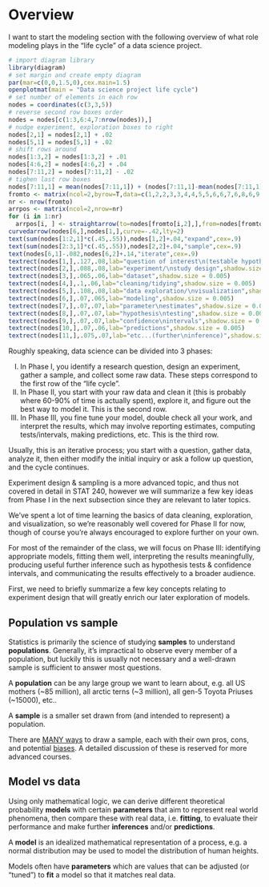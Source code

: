 

# Overview

I want to start the modeling section with the following overview of what role modeling plays in the "life cycle" of a data science project.

:::{.i96}
```r
# import diagram library
library(diagram)
# set margin and create empty diagram
par(mar=c(0,0,1.5,0),cex.main=1.5)
openplotmat(main = "Data science project life cycle")
# set number of elements in each row
nodes = coordinates(c(3,3,5))
# reverse second row boxes order
nodes = nodes[c(1:3,6:4,7:nrow(nodes)),]
# nudge experiment, exploration boxes to right
nodes[2,1] = nodes[2,1] + .02
nodes[5,1] = nodes[5,1] + .02
# shift rows around
nodes[1:3,2] = nodes[1:3,2] + .01
nodes[4:6,2] = nodes[4:6,2] + .04
nodes[7:11,2] = nodes[7:11,2] - .02
# tighen last row boxes
nodes[7:11,1] = mean(nodes[7:11,1]) + (nodes[7:11,1]-mean(nodes[7:11,1]))*.92 - .015
fromto <- matrix(ncol=2,byrow=T,data=c(1,2,2,3,3,4,4,5,5,6,6,7,6,8,6,9,6,10,6,11))
nr <- nrow(fromto)
arrpos <- matrix(ncol=2,nrow=nr)
for (i in 1:nr)
  arrpos[i, ] <- straightarrow(to=nodes[fromto[i,2],],from=nodes[fromto[i,1],],lwd=2,arr.pos=0.57,arr.length=0.5)
curvedarrow(nodes[6,],nodes[1,],curve=-.42,lty=2)
text(sum(nodes[1:2,1]*c(.45,.55)),nodes[1,2]+.04,"expand",cex=.9)
text(sum(nodes[2:3,1]*c(.45,.55)),nodes[2,2]+.04,"sample",cex=.9)
text(nodes[6,1]-.082,nodes[6,2]+.14,"iterate",cex=.9)
textrect(nodes[1,],.127,.08,lab="question of interest\n(testable hypothesis)",shadow.size = 0.005)
textrect(nodes[2,],.088,.08,lab="experiment/\nstudy design",shadow.size = 0.005)
textrect(nodes[3,],.065,.06,lab="dataset",shadow.size = 0.005)
textrect(nodes[4,],.1,.06,lab="cleaning/tidying",shadow.size = 0.005)
textrect(nodes[5,],.108,.08,lab="data exploration/\nvisualization",shadow.size = 0.005)
textrect(nodes[6,],.07,.065,lab="modeling",shadow.size = 0.005)
textrect(nodes[7,],.07,.07,lab="parameter\nestimates",shadow.size = 0.005)
textrect(nodes[8,],.07,.07,lab="hypothesis\ntesting",shadow.size = 0.005)
textrect(nodes[9,],.07,.07,lab="confidence\nintervals",shadow.size = 0.005)
textrect(nodes[10,],.07,.06,lab="predictions",shadow.size = 0.005)
textrect(nodes[11,],.075,.07,lab="etc...(further\ninference)",shadow.size = 0.005)
```
:::

Roughly speaking, data science can be divided into 3 phases:

 I.   In Phase I, you identify a research question, design an experiment, gather a sample, and collect some raw data. These steps correspond to the first row of the "life cycle".
 II.  In Phase II, you start with your raw data and clean it (this is probably where 60-90% of time is actually spent), explore it, and figure out the best way to model it. This is the second row.
 III. In Phase III, you fine tune your model, double check all your work, and interpret the results, which may involve reporting estimates, computing tests/intervals, making predictions, etc. This is the third row.

Usually, this is an iterative process; you start with a question, gather data, analyze it, then either modify the initial inquiry or ask a follow up question, and the cycle continues.

Experiment design & sampling is a more advanced topic, and thus not covered in detail in STAT 240, however we will summarize a few key ideas from Phase I in the next subsection since they are relevant to later topics.

We've spent a lot of time learning the basics of data cleaning, exploration, and visualization, so we're reasonably well covered for Phase II for now, though of course you're always encouraged to explore further on your own.

For most of the remainder of the class, we will focus on Phase III: identifying appropriate models, fitting them well, interpreting the results meaningfully, producing useful further inference such as hypothesis tests & confidence intervals, and communicating the results effectively to a broader audience.

First, we need to briefly summarize a few key concepts relating to experiment design that will greatly enrich our later exploration of models.



## Population vs sample

Statistics is primarily the science of studying **samples** to understand **populations**. Generally, it's impractical to observe every member of a population, but luckily this is usually not necessary and a well-drawn sample is sufficient to answer most questions.

:::{.def}
A **population** can be any large group we want to learn about, e.g. all US mothers (~85 million), all arctic terns (~3 million), all gen-5 Toyota Priuses (~15000), etc..

A **sample** is a smaller set drawn from (and intended to represent) a population.
:::

There are [MANY ways](https://www.scribbr.com/methodology/sampling-methods) to draw a sample, each with their own pros, cons, and potential [biases](https://www.scribbr.com/research-bias/sampling-bias). A detailed discussion of these is reserved for more advanced courses.



## Model vs data

Using only mathematical logic, we can derive different theoretical probability **models** with certain **parameters** that aim to represent real world phenomena, then compare these with real data, i.e. **fitting**, to evaluate their performance and make further **inferences** and/or **predictions**.

:::{.def}
A **model** is an idealized mathematical representation of a process, e.g. a normal distribution may be used to model the distribution of human heights.

Models often have **parameters** which are values that can be adjusted (or "tuned") to **fit** a model so that it matches real data.
:::


